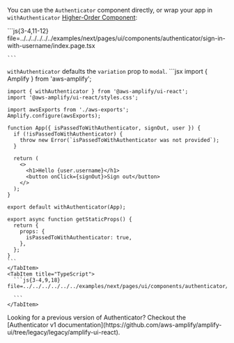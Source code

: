 
You can use the `Authenticator` component directly, or wrap your app in `withAuthenticator`
[Higher-Order Component](https://legacy.reactjs.org/docs/higher-order-components.html):

<Tabs>
  <TabItem title="Authenticator">
    ```js{3-4,11-12} file=../../../../../../examples/next/pages/ui/components/authenticator/sign-in-with-username/index.page.tsx

    ```
  </TabItem>
  <TabItem title="withAuthenticator">

`withAuthenticator` defaults the `variation` prop to `modal`.
  <Tabs>
    <TabItem title="Javascript">
    ```jsx
    import { Amplify } from 'aws-amplify';

    import { withAuthenticator } from '@aws-amplify/ui-react';
    import '@aws-amplify/ui-react/styles.css';

    import awsExports from './aws-exports';
    Amplify.configure(awsExports);

    function App({ isPassedToWithAuthenticator, signOut, user }) {
      if (!isPassedToWithAuthenticator) {
        throw new Error(`isPassedToWithAuthenticator was not provided`);
      }

      return (
        <>
          <h1>Hello {user.username}</h1>
          <button onClick={signOut}>Sign out</button>
        </>
      );
    }

    export default withAuthenticator(App);

    export async function getStaticProps() {
      return {
        props: {
          isPassedToWithAuthenticator: true,
        },
      };
    }
    ```
    </TabItem>
    <TabItem title="TypeScript">
      ```js{3-4,9,18} file=../../../../../../examples/next/pages/ui/components/authenticator/withAuthenticator/index.page.tsx

      ```
    </TabItem>
  </Tabs>
  </TabItem>
</Tabs>

<Alert role="none" variation="info" heading="React Authenticator v1">
  Looking for a previous version of Authenticator? Checkout the [Authenticator
  v1
  documentation](https://github.com/aws-amplify/amplify-ui/tree/legacy/legacy/amplify-ui-react).
</Alert>
